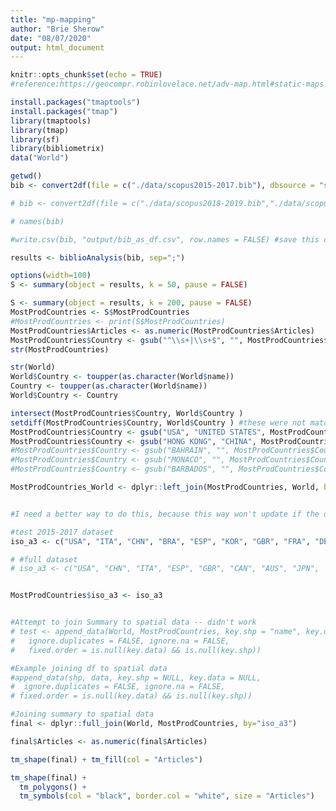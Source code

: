 ```yaml
---
title: "mp-mapping"
author: "Brie Sherow"
date: "08/07/2020"
output: html_document
---
```


```r
knitr::opts_chunk$set(echo = TRUE)
#reference:https://geocompr.robinlovelace.net/adv-map.html#static-maps
```

```r
install.packages("tmaptools")
install.packages("tmap")
library(tmaptools)
library(tmap)
library(sf)
library(bibliometrix)
data("World")
```


```r
getwd()
bib <- convert2df(file = c("./data/scopus2015-2017.bib"), dbsource = "scopus", format = "bibtex") # Convert one file to biblio df for testing

# bib <- convert2df(file = c("./data/scopus2018-2019.bib","./data/scopus2015-2017.bib", "./data/scopus2011-2014.bib","./data/scopus2006-2010.bib", "./data/scopus1999-2005.bib","./data/scopus1970-1998.bib"), dbsource = "scopus", format = "bibtex") # Convert all files to a bibliometric data frame

# names(bib)

#write.csv(bib, "output/bib_as_df.csv", row.names = FALSE) #save this data frame as a csv file
```

```r
results <- biblioAnalysis(bib, sep=";")

options(width=100)
S <- summary(object = results, k = 50, pause = FALSE)
```

```r
S <- summary(object = results, k = 200, pause = FALSE)
MostProdCountries <- S$MostProdCountries
#MostProdCountries <- print(S$MostProdCountries)
MostProdCountries$Articles <- as.numeric(MostProdCountries$Articles)
MostProdCountries$Country <- gsub("^\\s+|\\s+$", "", MostProdCountries$Country) #strip whie spaces at the end
str(MostProdCountries)

str(World)
World$Country <- toupper(as.character(World$name))
Country <- toupper(as.character(World$name))
World$Country <- Country

intersect(MostProdCountries$Country, World$Country )
setdiff(MostProdCountries$Country, World$Country ) #these were not matched to Countries in World data set
MostProdCountries$Country <- gsub("USA", "UNITED STATES", MostProdCountries$Country)
MostProdCountries$Country <- gsub("HONG KONG", "CHINA", MostProdCountries$Country)
#MostProdCountries$Country <- gsub("BAHRAIN", "", MostProdCountries$Country)
#MostProdCountries$Country <- gsub("MONACO", "", MostProdCountries$Country)
#MostProdCountries$Country <- gsub("BARBADOS", "", MostProdCountries$Country)

MostProdCountries_World <- dplyr::left_join(MostProdCountries, World, by = "Country")


#I need a better way to do this, because this way won't update if the order changes

#test 2015-2017 dataset
iso_a3 <- c("USA", "ITA", "CHN", "BRA", "ESP", "KOR", "GBR", "FRA", "DEU", "AUS")

# #full dataset
# iso_a3 <- c("USA", "CHN", "ITA", "ESP", "GBR", "CAN", "AUS", "JPN",  "BRA",  "FRA")


MostProdCountries$iso_a3 <- iso_a3


#Attempt to join Summary to spatial data -- didn't work
# test <- append_data(World, MostProdCountries, key.shp = "name", key.data = "Country",
#   ignore.duplicates = FALSE, ignore.na = FALSE,
#   fixed.order = is.null(key.data) && is.null(key.shp))

#Example joining df to spatial data
#append_data(shp, data, key.shp = NULL, key.data = NULL,
#  ignore.duplicates = FALSE, ignore.na = FALSE,
# fixed.order = is.null(key.data) && is.null(key.shp))

#Joining summary to spatial data
final <- dplyr::full_join(World, MostProdCountries, by="iso_a3")

final$Articles <- as.numeric(final$Articles)


```

```r

tm_shape(final) + tm_fill(col = "Articles")

```

```r
tm_shape(final) +
  tm_polygons() +
  tm_symbols(col = "black", border.col = "white", size = "Articles")
```

